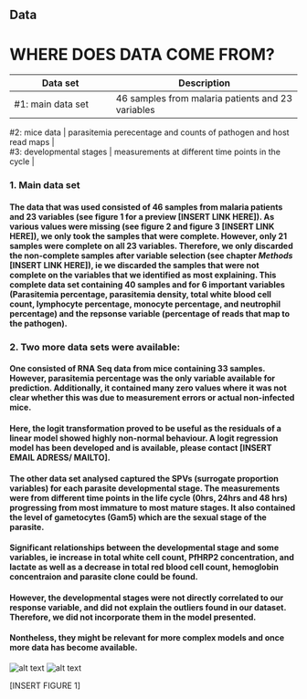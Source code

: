 ## Data

# WHERE DOES DATA COME FROM?

| Data set | Description |
| ------ | ----------- |
| #1: main data set   | 46 samples from malaria patients and 23 variables |

| #2: mice data | parasitemia perecentage and counts of pathogen and host read maps |

| #3: developmental stages  | measurements at different time points in the cycle |

### 1. Main data set
#### The data that was used consisted of 46 samples from malaria patients and 23 variables (see figure 1 for a preview [INSERT LINK HERE]). As various values were missing (see figure 2 and figure 3 [INSERT LINK HERE]), we only took the samples that were complete. However, only 21 samples were complete on all 23 variables. Therefore, we only discarded the non-complete samples after variable selection (see chapter _Methods_ [INSERT LINK HERE]), ie we discarded the samples that were not complete on the variables that we identified as most explaining. This complete data set containing 40 samples and for 6 important variables (Parasitemia percentage, parasitemia density, total white blood cell count, lymphocyte percentage, monocyte percentage, and neutrophil percentage) and the repsonse variable (percentage of reads that map to the pathogen).

### 2. Two more data sets were available:
#### One consisted of RNA Seq data from mice containing 33 samples. However, parasitemia percentage was the only variable available for prediction. Additionally, it contained many zero values where it was not clear whether this was due to measurement errors or actual non-infected mice. 
#### Here, the logit transformation proved to be useful as the residuals of a linear model showed highly non-normal behaviour. A logit regression model has been developed and is available, please contact [INSERT EMAIL ADRESS/ MAILTO].

#### The other data set analysed captured the SPVs (surrogate proportion variables) for each parasite developmental stage. The measurements were from different time points in the life cycle (0hrs, 24hrs and 48 hrs) progressing from most immature to most mature stages. It also contained the level of gametocytes (Gam5) which are the sexual stage of the parasite.

#### Significant relationships between the developmental stage and some variables, ie increase in total white cell count, PfHRP2 concentration, and lactate as well as a decrease in total red blood cell count, hemoglobin concentraion and  parasite clone could be found. 

#### However, the developmental stages were not directly correlated to our response variable, and did not explain the outliers found in our dataset. Therefore, we did not incorporate them in the model presented.
#### Nontheless, they might be relevant for more complex models and once more data has become available.


![alt text][missing]
![alt text][missing2]

[missing]: ../img/missingData.png "Missing values in the data set"

[missing2]: ../img/missingData2.png "Missing values in the data set"

[INSERT FIGURE 1]

